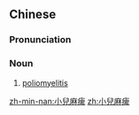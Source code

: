 {{also|小儿麻痹}}
==Chinese==
{{zh-forms|s=小儿麻痹|type=22}}

===Pronunciation===
{{zh-pron
|m=xiǎo'ér mábì
|c=siu2 ji4 maa4 bei3
|mn=kh:sió-jî-bâ-pì/tp:sió-lî-bâ-pì
|cat=n
}}

===Noun===
{{zh-noun}}
# {{lb|zh|pathology}} [[poliomyelitis]]

[[zh-min-nan:小兒麻痺]]
[[zh:小兒麻痺]]